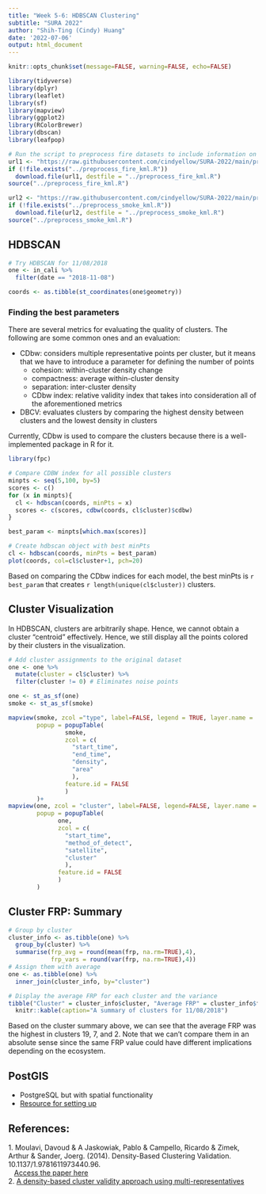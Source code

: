 ```yaml
---
title: "Week 5-6: HDBSCAN Clustering" 
subtitle: "SURA 2022"
author: "Shih-Ting (Cindy) Huang"
date: '2022-07-06'
output: html_document
---
```


```r
knitr::opts_chunk$set(message=FALSE, warning=FALSE, echo=FALSE)

library(tidyverse)
library(dplyr)
library(leaflet)
library(sf)
library(mapview)
library(ggplot2)
library(RColorBrewer)
library(dbscan)
library(leafpop)
```


```r
# Run the script to preprocess fire datasets to include information on time, location, and FRP
url1 <- "https://raw.githubusercontent.com/cindyellow/SURA-2022/main/preprocess_fire_kml.R"
if (!file.exists("../preprocess_fire_kml.R"))
  download.file(url1, destfile = "../preprocess_fire_kml.R")
source("../preprocess_fire_kml.R")

url2 <- "https://raw.githubusercontent.com/cindyellow/SURA-2022/main/preprocess_smoke_kml.R"
if (!file.exists("../preprocess_smoke_kml.R"))
  download.file(url2, destfile = "../preprocess_smoke_kml.R")
source("../preprocess_smoke_kml.R")
```


## HDBSCAN 

```r
# Try HDBSCAN for 11/08/2018
one <- in_cali %>%
  filter(date == "2018-11-08")

coords <- as.tibble(st_coordinates(one$geometry))
```


### Finding the best parameters

There are several metrics for evaluating the quality of clusters. The following are some common ones and an evaluation:

- CDbw: considers multiple representative points per cluster, but it means that we have to introduce a parameter for defining the number of points
  - cohesion: within-cluster density change
  - compactness: average within-cluster density
  - separation: inter-cluster density
  - CDbw index: relative validity index that takes into consideration all of the aforementioned metrics
- DBCV: evaluates clusters by comparing the highest density between clusters and the lowest density in clusters

Currently, CDbw is used to compare the clusters because there is a well-implemented package in R for it. 

```r
library(fpc)

# Compare CDBW index for all possible clusters
minpts <- seq(5,100, by=5)
scores <- c()
for (x in minpts){
  cl <- hdbscan(coords, minPts = x)
  scores <- c(scores, cdbw(coords, cl$cluster)$cdbw)
}

best_param <- minpts[which.max(scores)]
```

```r
# Create hdbscan object with best minPts
cl <- hdbscan(coords, minPts = best_param)
plot(coords, col=cl$cluster+1, pch=20)
```
Based on comparing the CDbw indices for each model, the best minPts is `r best_param` that creates `r length(unique(cl$cluster))` clusters.


## Cluster Visualization

In HDBSCAN, clusters are arbitrarily shape. Hence, we cannot obtain a cluster "centroid" effectively. Hence, we still display all the points colored by their clusters in the visualization.

```r
# Add cluster assignments to the original dataset
one <- one %>%
  mutate(cluster = cl$cluster) %>%
  filter(cluster != 0) # Eliminates noise points

one <- st_as_sf(one)
smoke <- st_as_sf(smoke)
```



```r
mapview(smoke, zcol ="type", label=FALSE, legend = TRUE, layer.name = 'Smoke Type',col.regions = brewer.pal(3, "RdYlGn"), col="transparent",
        popup = popupTable(
                smoke,
                zcol = c(
                  "start_time",
                  "end_time",
                  "density",
                  "area"
                  ),
                feature.id = FALSE
                )        
        )+
mapview(one, zcol = "cluster", label=FALSE, legend=FALSE, layer.name = 'cluster', 
        popup = popupTable(
              one,
              zcol = c(
                "start_time",
                "method_of_detect",
                "satellite",
                "cluster"
                ),
              feature.id = FALSE
              )
        )
```

## Cluster FRP: Summary

```r
# Group by cluster
cluster_info <- as.tibble(one) %>%
  group_by(cluster) %>%
  summarise(frp_avg = round(mean(frp, na.rm=TRUE),4),
            frp_vars = round(var(frp, na.rm=TRUE),4)) 
# Assign them with average
one <- as.tibble(one) %>%
  inner_join(cluster_info, by="cluster")
```

```r
# Display the average FRP for each cluster and the variance
tibble("Cluster" = cluster_info$cluster, "Average FRP" = cluster_info$frp_avg, "Variance" = cluster_info$frp_vars) %>%
  knitr::kable(caption="A summary of clusters for 11/08/2018")
```

Based on the cluster summary above, we can see that the average FRP was the highest in clusters 19, 7, and 2. Note that we can't compare them in an absolute sense since the same FRP value could have different implications depending on the ecosystem.

## PostGIS

- PostgreSQL but with spatial functionality
- [Resource for setting up](https://towardsdatascience.com/spatial-data-science-with-postgresql-postgis-2f941c8c367a)

## References: 

| 1. Moulavi, Davoud & A Jaskowiak, Pablo & Campello, Ricardo & Zimek, Arthur & Sander, Joerg. (2014). Density-Based Clustering Validation. 10.1137/1.9781611973440.96. 

|    [Access the paper here](https://www.researchgate.net/publication/260333211_Density-Based_Clustering_Validation)

| 2. [A density-based cluster validity approach using multi-representatives](https://www.sciencedirect.com/science/article/pii/S0167865508000020)


